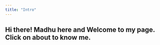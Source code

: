 ```yaml
---
title: "Intro"
---
```


Hi there! Madhu here and Welcome to my page. Click on about to know me.
---
